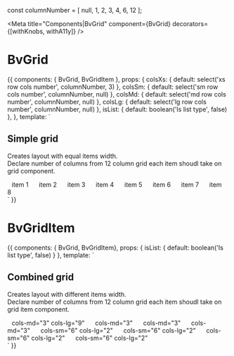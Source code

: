 
const columnNumber = [
  null, 1, 2, 3, 4, 6, 12
];

<Meta title="Components|BvGrid" component={BvGrid} decorators={[withKnobs, withA11y]} />

# BvGrid

<Props of={BvGrid} />

<Preview>
  <Story name="Simple grid example">
    {{
      components: { BvGrid, BvGridItem },
      props: {
        colsXs: {
          default: select('xs row cols number', columnNumber, 3)
        },
        colsSm: {
          default: select('sm row cols number', columnNumber, null)
        },
        colsMd: {
          default: select('md row cols number', columnNumber, null)
        },
        colsLg: {
          default: select('lg row cols number', columnNumber, null)
        },
        isList: {
          default: boolean('Is list type', false)
        },
      },
      template: `
        <div>
          <h2 class="bv--title">Simple grid</h2>
          <p>
            Creates layout with equal items width. <br>
            Declare number of columns from 12 column grid each item shoudl take on grid component.
          </p>
          <BvGrid
            :colsXs="colsXs"
            :colsSm="colsSm"
            :colsMd="colsMd"
            :colsLg="colsLg"
            :isList="isList"
          >
            <BvGridItem :isList="isList" class="bv--color-primary" style="height: 150px; padding: 10px;">item 1</BvGridItem>
            <BvGridItem :isList="isList" class="bv--color-primary" style="height: 150px; padding: 10px;">item 2</BvGridItem>
            <BvGridItem :isList="isList" class="bv--color-primary" style="height: 150px; padding: 10px;">item 3</BvGridItem>
            <BvGridItem :isList="isList" class="bv--color-primary" style="height: 150px; padding: 10px;">item 4</BvGridItem>
            <BvGridItem :isList="isList" class="bv--color-primary" style="height: 150px; padding: 10px;">item 5</BvGridItem>
            <BvGridItem :isList="isList" class="bv--color-primary" style="height: 150px; padding: 10px;">item 6</BvGridItem>
            <BvGridItem :isList="isList" class="bv--color-primary" style="height: 150px; padding: 10px;">item 7</BvGridItem>
            <BvGridItem :isList="isList" class="bv--color-primary" style="height: 150px; padding: 10px;">item 8</BvGridItem>
          </BvGrid>
        </div>
      `
    }}
  </Story>
</Preview>

# BvGridItem

<Props of={BvGridItem} />

<Preview>
  <Story name="Combined grid">
    {{
      components: { BvGrid, BvGridItem},
      props: {
        isList: {
          default: boolean('Is list type', false)
        }
      },
      template: `
        <div>
          <h2 class="bv--title">Combined grid</h2>
          <p>
            Creates layout with different items width. <br>
            Declare number of columns from 12 column grid each item shoudl take on grid item component.
          </p>
          <BvGrid
            :isList="isList"
          >
            <BvGridItem :isList="isList" :cols-md="3" :cols-lg="9" class="bv--color-primary" style="height: 150px; padding: 10px;">cols-md="3" cols-lg="9"</BvGridItem>
            <BvGridItem :isList="isList" :cols-md="3" class="bv--color-secondary" style="height: 150px; padding: 10px;">cols-md="3"</BvGridItem>
            <BvGridItem :isList="isList" :cols-md="3" class="bv--color-primary-variant" style="height: 150px; padding: 10px;">cols-md="3"</BvGridItem>
            <BvGridItem :isList="isList" :cols-md="3" class="bv--color-secondary-variant" style="height: 150px; padding: 10px;">cols-md="3"</BvGridItem>
            <BvGridItem :isList="isList" :cols-sm="6" :cols-lg="2" class="bv--color-primary" style="height: 150px; padding: 10px;">cols-sm="6" cols-lg="2"</BvGridItem>
            <BvGridItem :isList="isList" :cols-sm="6" :cols-lg="2" class="bv--color-secondary" style="height: 150px; padding: 10px;">cols-sm="6" cols-lg="2"</BvGridItem>
            <BvGridItem :isList="isList" :cols-sm="6" :cols-lg="2" class="bv--color-primary-variant" style="height: 150px; padding: 10px;">cols-sm="6" cols-lg="2"</BvGridItem>
            <BvGridItem :isList="isList" :cols-sm="6" :cols-lg="2" class="bv--color-secondary-variant" style="height: 150px; padding: 10px;">cols-sm="6" cols-lg="2"</BvGridItem>
          </BvGrid>
        </div>
      `
    }}
  </Story>
</Preview>
